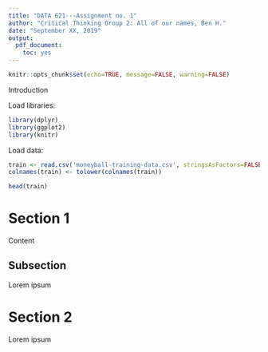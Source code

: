 ```yaml
---
title: "DATA 621---Assignment no. 1"
author: "Critical Thinking Group 2: All of our names, Ben H."
date: "September XX, 2019"
output:
  pdf_document:
    toc: yes
---
```


```r
knitr::opts_chunk$set(echo=TRUE, message=FALSE, warning=FALSE)
```

Introduction

Load libraries:

```r
library(dplyr)
library(ggplot2)
library(knitr)
```

Load data:

```r
train <- read.csv('moneyball-training-data.csv', stringsAsFactors=FALSE)
colnames(train) <- tolower(colnames(train))

head(train)
```



# Section 1

Content

## Subsection

Lorem ipsum



# Section 2

Lorem ipsum
